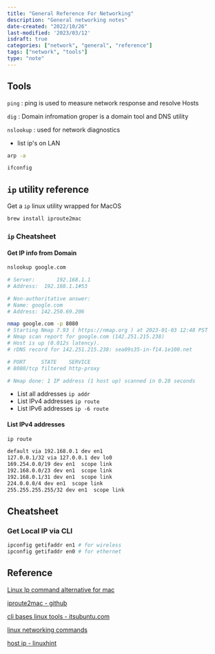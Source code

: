 ```yaml
---
title: "General Reference For Networking"
description: "General networking notes"
date-created: "2022/10/26"
last-modified: '2023/03/12'
isdraft: true
categories: ["network", "general", "reference"]
tags: ["network", "tools"]
type: "note"
---
```


## Tools 

`ping`
: ping is used to measure network response and resolve Hosts

`dig`
: Domain infromation groper is a domain tool and DNS utility 

`nslookup` 
: used for network diagnostics 

- list ip's on LAN

```sh
arp -a
```

```sh
ifconfig
```

## `ip` utility reference

Get a `ip` linux utility wrapped for MacOS

```sh
brew install iproute2mac
```

### `ip` Cheatsheet

#### Get IP info from Domain 

```sh 
nslookup google.com

# Server:		192.168.1.1
# Address:	192.168.1.1#53

# Non-authoritative answer:
# Name:	google.com
# Address: 142.250.69.206
```

```sh 
nmap google.com -p 8080
# Starting Nmap 7.93 ( https://nmap.org ) at 2023-01-03 12:48 PST
# Nmap scan report for google.com (142.251.215.238)
# Host is up (0.012s latency).
# rDNS record for 142.251.215.238: sea09s35-in-f14.1e100.net

# PORT     STATE    SERVICE
# 8080/tcp filtered http-proxy

# Nmap done: 1 IP address (1 host up) scanned in 0.28 seconds
```


- List all addresses `ip addr`
- List IPv4 addresses `ip route`
- List IPv6 addresses `ip -6 route`

#### List IPv4 addresses

```sh
ip route
```

```sh
default via 192.168.0.1 dev en1
127.0.0.1/32 via 127.0.0.1 dev lo0
169.254.0.0/19 dev en1  scope link
192.168.0.0/23 dev en1  scope link
192.168.0.1/31 dev en1  scope link
224.0.0.0/4 dev en1  scope link
255.255.255.255/32 dev en1  scope link
```

## Cheatsheet

### Get Local IP via CLI 

```sh
ipconfig getifaddr en1 # for wireless
ipconfig getifaddr en0 # for ethernet
```

## Reference


[Linux Ip command alternative for mac](https://superuser.com/questions/687310/ip-command-in-mac-os-x-terminal)

[iproute2mac - github](https://github.com/brona/iproute2mac)

[cli bases linux tools - itsubuntu.com](https://itsubuntu.com/cli-based-linux-network-management-tools/)

[linux networking commands](https://geekflare.com/linux-networking-commands/)

[host ip - linuxhint](https://linuxhint.com/find-hostname-ip-linux/#:~:text=The%20simplest%20method%20to%20get,to%20communicate%20with%20a%20host.)